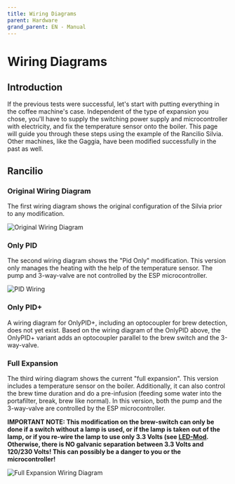 ```yaml
---
title: Wiring Diagrams
parent: Hardware
grand_parent: EN - Manual
---
```


# Wiring Diagrams

<Caution lang={props.params.lang} />

## Introduction

If the previous tests were successful, let's start with putting everything in the coffee machine's case. Independent of the type of expansion you chose, you'll have to supply the switching power supply and microcontroller with electricity, and fix the temperature sensor onto the boiler.
This page will guide you through these steps using the example of the Rancilio Silvia. Other machines, like the Gaggia, have been modified successfully in the past as well.

## Rancilio

### Original Wiring Diagram

The first wiring diagram shows the original configuration of the Silvia prior to any modification.

![Original Wiring Diagram](/img/hardware/wirings/Rancilio-Cable-Original-1.jpg)

### Only PID

The second wiring diagram shows the "Pid Only" modification.
This version only manages the heating with the help of the temperature sensor.
The pump and 3-way-valve are not controlled by the ESP microcontroller.

![PID Wiring](/img/hardware/wirings/Screenshot-at-Dez.-11-11-16-33-1536x1168.png)

### Only PID+

A wiring diagram for OnlyPID+, including an optocoupler for brew detection, does not yet exist.
Based on the wiring diagram of the OnlyPID above, the OnlyPID+ variant adds an optocoupler parallel to the brew switch and the 3-way-valve.

### Full Expansion

The third wiring diagram shows the current "full expansion". This version includes a temperature sensor on the boiler. Additionally, it can also control the brew time duration and do a pre-infusion (feeding some water into the portafilter, break, brew like normal).
In this version, both the pump and the 3-way-valve are controlled by the ESP microcontroller.

**IMPORTANT NOTE: This modification on the brew-switch can only be done if a switch without a lamp is used, or if the lamp is taken out of the lamp, or if you re-wire the lamp to use only 3.3 Volts (see [LED-Mod](./led-mod.md). Otherwise, there is NO galvanic separation between 3.3 Volts and 120/230 Volts! This can possibly be a danger to you or the microcontroller!**

![Full Expansion Wiring Diagram](/img/hardware/wirings/Screenshot-at-Dez.-11-11-12-33-1536x1147.png)
